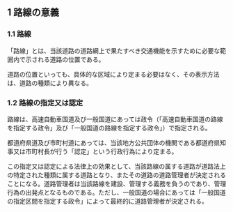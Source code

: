 
## 1 路線の意義

### 1.1 路線

「路線」とは、当該道路の道路網上で果たすべき交通機能を示すために必要な範囲内で示される道路の位置である。

道路の位置といっても、具体的な区域により定まる必要はなく、その表示方法は、道路の種類により異なる。

### 1.2 路線の指定又は認定

路線は、高速自動車国道及び一般国道にあっては政令（「高速自動車国道の路線を指定する政令」及び「一般国道の路線を指定する政令」）で指定される。

都道府県道及び市町村道にあっては、当該地方公共団体の機関である都道府県知事又は市町村長が行う「認定」という行政行為により定まる。

この指定又は認定による法律上の効果として、当該路線の属する道路が道路法上の特定された種類に属する道路となり、またその道路の道路管理者が決定されることになる。道路管理者は当該路線を建設、管理する義務を負うのであり、管理行為の出発点となるものである。ただし、一般国道の場合にあっては「一般国道の指定区間を指定する政令」によって最終的に道路管理者が決定される。
